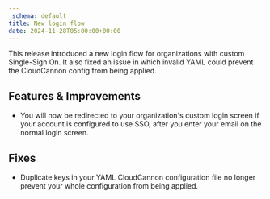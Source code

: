 ```yaml
---
_schema: default
title: New login flow
date: 2024-11-28T05:00:00+00:00
---
```

This release introduced a new login flow for organizations with custom Single-Sign On. It also fixed an issue in which invalid YAML could prevent the CloudCannon config from being applied.

## Features & Improvements

* You will now be redirected to your organization's custom login screen if your account is configured to use SSO, after you enter your email on the normal login screen.

## Fixes

* Duplicate keys in your YAML CloudCannon configuration file no longer prevent your whole configuration from being applied.
